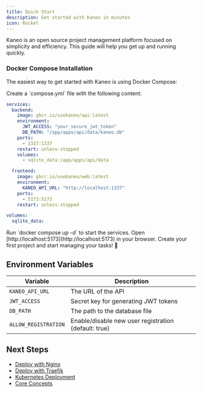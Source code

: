 ```yaml
---
title: Quick Start
description: Get started with Kaneo in minutes
icon: Rocket
---
```



Kaneo is an open source project management platform focused on simplicity and efficiency. This guide will help you get up and running quickly.

### Docker Compose Installation

The easiest way to get started with Kaneo is using Docker Compose:

<Steps>
<Step>
Create a `compose.yml` file with the following content:
</Step>

```yaml
services:
  backend:
    image: ghcr.io/usekaneo/api:latest
    environment:
      JWT_ACCESS: "your_secure_jwt_token"
      DB_PATH: "/app/apps/api/data/kaneo.db"
    ports:
      - 1337:1337
    restart: unless-stopped
    volumes:
      - sqlite_data:/app/apps/api/data

  frontend:
    image: ghcr.io/usekaneo/web:latest
    environment:
      KANEO_API_URL: "http://localhost:1337"
    ports:
      - 5173:5173
    restart: unless-stopped

volumes:
  sqlite_data:
```

<Step>
Run `docker compose up -d` to start the services.
</Step>

<Step>
Open [http://localhost:5173](http://localhost:5173) in your browser.
</Step>

<Step>
Create your first project and start managing your tasks! 🎉
</Step>

</Steps>

## Environment Variables

| Variable | Description |
| -------- | ----------- |
| `KANEO_API_URL` | The URL of the API |
| `JWT_ACCESS` | Secret key for generating JWT tokens |
| `DB_PATH` | The path to the database file |
| `ALLOW_REGISTRATION` | Enable/disable new user registration (default: true) |

## Next Steps

- [Deploy with Nginx](/docs/deployments/nginx)
- [Deploy with Traefik](/docs/deployments/traefik)
- [Kubernetes Deployment](/docs/deployments/kubernetes)
- [Core Concepts](/docs/concepts/overview)